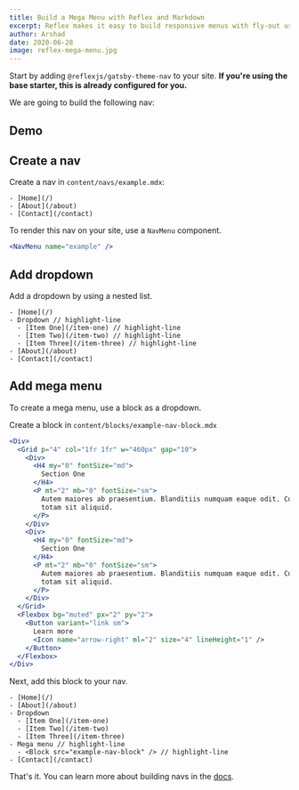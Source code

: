 ```yaml
---
title: Build a Mega Menu with Reflex and Markdown
excerpt: Reflex makes it easy to build responsive menus with fly-out using simple Markdown.
author: Arshad
date: 2020-06-28
image: reflex-mega-menu.jpg
---
```


Start by adding `@reflexjs/gatsby-theme-nav` to your site. **If you're using the base starter, this is already configured for you.**

We are going to build the following nav:

<H2 fontSize="3xl">Demo</H2>

<NavMenu name="example" borderWidth="1" />

<H2 fontSize="3xl">Create a nav</H2>

Create a nav in `content/navs/example.mdx`:

```mdx title=content/navs/example.mdx
- [Home](/)
- [About](/about)
- [Contact](/contact)
```

To render this nav on your site, use a `NavMenu` component.

```jsx title=content/blocks/header.mdx
<NavMenu name="example" />
```

<H2 fontSize="3xl">Add dropdown</H2>

Add a dropdown by using a nested list.

```mdx title=content/navs/example.mdx
- [Home](/)
- Dropdown // highlight-line
  - [Item One](/item-one) // highlight-line
  - [Item Two](/item-two) // highlight-line
  - [Item Three](/item-three) // highlight-line
- [About](/about)
- [Contact](/contact)
```

<H2 fontSize="3xl">Add mega menu</H2>

To create a mega menu, use a block as a dropdown.

Create a block in `content/blocks/example-nav-block.mdx`

```jsx title=content/blocks/example-nav-block.mdx
<Div>
  <Grid p="4" col="1fr 1fr" w="460px" gap="10">
    <Div>
      <H4 my="0" fontSize="md">
        Section One
      </H4>
      <P mt="2" mb="0" fontSize="sm">
        Autem maiores ab praesentium. Blanditiis numquam eaque odit. Corporis
        totam sit aliquid.
      </P>
    </Div>
    <Div>
      <H4 my="0" fontSize="md">
        Section One
      </H4>
      <P mt="2" mb="0" fontSize="sm">
        Autem maiores ab praesentium. Blanditiis numquam eaque odit. Corporis
        totam sit aliquid.
      </P>
    </Div>
  </Grid>
  <Flexbox bg="muted" px="2" py="2">
    <Button variant="link sm">
      Learn more
      <Icon name="arrow-right" ml="2" size="4" lineHeight="1" />
    </Button>
  </Flexbox>
</Div>
```

Next, add this block to your nav.

```mdx title=content/navs/example.mdx
- [Home](/)
- [About](/about)
- Dropdown
  - [Item One](/item-one)
  - [Item Two](/item-two)
  - [Item Three](/item-three)
- Mega menu // highlight-line
  - <Block src="example-nav-block" /> // highlight-line
- [Contact](/contact)
```

That's it. You can learn more about building navs in the [docs](/docs/navs).
